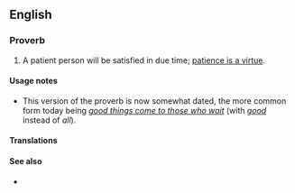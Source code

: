 ==English==

===Proverb===
{{en-proverb}}

# {{lb|en|dated}} A patient person will be satisfied in due time; [[patience is a virtue]].

====Usage notes====
* This version of the proverb is now somewhat dated, the more common form today being ''[[good things come to those who wait]]'' (with ''[[good]]'' instead of ''all'').

====Translations====
{{trans-see|good things come to those who wait}}

====See also====
* {{l|en|all in good time}}